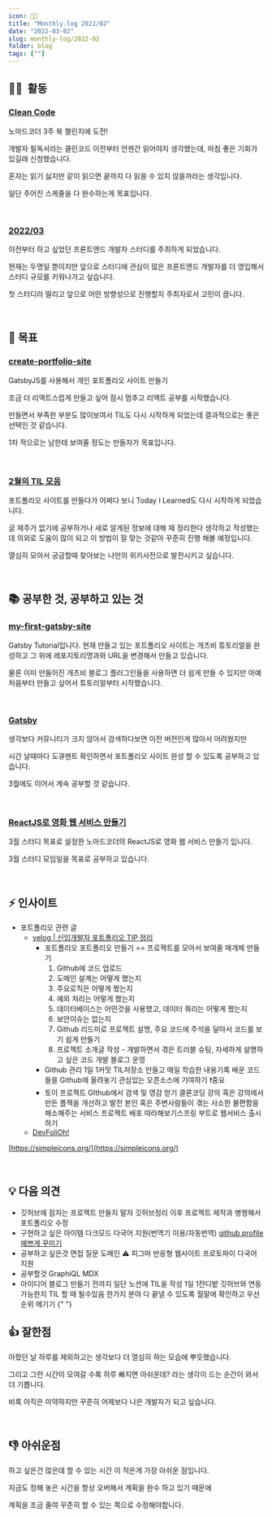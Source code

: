 ```yaml
---
icon: 👩‍💻
title: "Monthly.log 2022/02"
date: "2022-03-02"
slug: monthly-log/2022-02
folder: blog
tags: [""]
---
```


## 🏃‍♀️  활동

### [Clean Code](https://www.notion.so/Clean-Code-cffb9b61609d4e62a008f75d90b5b359)

노마드코더 3주 북 챌린지에 도전!

개발자 필독서라는 클린코드 이전부터 언젠간 읽어야지 생각했는데, 마침 좋은 기회가 있길래 신청했습니다.

혼자는 읽기 싫지만 같이 읽으면 끝까지 다 읽을 수 있지 않을까라는 생각입니다.

일단 주어진 스케줄을 다 완수하는게 목표입니다.

<br />

### [2022/03](https://www.notion.so/2022-03-7cb2f75bf4844a8db04988351efaec46)

이전부터 하고 싶었던 프론트앤드 개발자 스터디를 주최하게 되었습니다.

현재는 두명일 뿐이지만 앞으로 스터디에 관심이 많은 프론트앤드 개발자를 더 영입해서 스터디 규모를 키워나가고 싶습니다.

첫 스터디라 떨리고 앞으로 어떤 방향성으로 진행할지 주최자로서 고민이 큽니다.

<br />

## 🚀 목표

### [create-portfolio-site](https://www.notion.so/create-portfolio-site-beebacdc26df4199b5800ccfa1cb18c0)

GatsbyJS를 사용해서 개인 포트폴리오 사이트 만들기

조금 더 리액트스럽게 만들고 싶어 잠시 멈추고 리액트 공부를 시작했습니다.

만들면서 부족한 부분도 많이보여서 TIL도 다시 시작하게 되었는데 결과적으로는 좋은 선택인 것 같습니다.

1차 적으로는 남한테 보여줄 정도는 만들자가 목표입니다.

<br />

### [2월의 TIL 모음](https://www.notion.so/2-TIL-194d03f135184c2daadd9548ebd30b4b)

포트폴리오 사이트를 만들다가 어쩌다 보니 Today I Learned도 다시 시작하게 되었습니다.

글 재주가 없기에 공부하거나 새로 알게된 정보에 대해 재 정리한다 생각하고 작성했는데 의외로 도움이 많이 되고 이 방법이 잘 맞는 것같아 꾸준히 진행 해볼 예정입니다.

열심히 모아서 궁금할때 찾아보는 나만의 위키사전으로 발전시키고 싶습니다.

<br />

## 📚 공부한 것, 공부하고 있는 것

### [my-first-gatsby-site](https://www.notion.so/my-first-gatsby-site-1afab7674ca2411382eb8622dad16e32)

Gatsby Tutorial입니다. 현재 만들고 있는 포트폴리오 사이트는 개츠비 튜토리얼을 완성하고 그 위에 레포지토리명과와 URL을 변경해서 만들고 있습니다.

물론 이미 만들어진 개츠비 블로그 플러그인들을 사용하면 더 쉽게 만들 수 있지만 아예 처음부터 만들고 싶어서 튜토리얼부터 시작했습니다.

<br />

### [Gatsby](https://www.notion.so/Gatsby-db7fe7bb0b1d46eab8d4f706022323a7)

생각보다 커뮤니티가 크지 않아서 검색하다보면 이전 버전인게 많아서 어려웠지만

시간 날때마다 도큐멘트 확인하면서 포트폴리오 사이트 완성 할 수 있도록 공부하고 있습니다.

3월에도 이어서 계속 공부할 것 같습니다.

<br />

### [**ReactJS로 영화 웹 서비스 만들기**](https://www.notion.so/ReactJS-7e1b2e6c7aa64978bdaf3e3a0e7ef6bd)

3월 스터디 목표로 설정한 노마드코더의 ReactJS로 영화 웹 서비스 만들기 입니다.

3월 스터디 모임일을 목표로 공부하고 있습니다.

<br />

## ⚡️ 인사이트

- 포트폴리오 관련 글
  - [velog | 신입개발자 포트폴리오 TIP 정리](https://velog.io/@oh_yunseong/%EC%8B%A0%EC%9E%85%EA%B0%9C%EB%B0%9C%EC%9E%90-%ED%8F%AC%ED%8A%B8%ED%8F%B4%EB%A6%AC%EC%98%A4-TIP-%EC%A0%95%EB%A6%AC)
    - 포트폴리오
      포트폴리오 만들기 == 프로젝트를 모아서 보여줄 매개체 만들기
      1. Github에 코드 업로드
      2. 도메인 설계는 어떻게 했는지
      3. 주요로직은 어떻게 짰는지
      4. 예외 처리는 어떻게 했는지
      5. 데이터베이스는 어떤것을 사용했고, 데이터 쿼리는 어떻게 짰는지
      6. 보안이슈는 없는지
      7. Github 리드미로 프로젝트 설명, 주요 코드에 주석을 달아서 코드를 보기 쉽게 만들기
      8. 프로젝트 소개글 작성 - 개발하면서 겪은 트러블 슈팅, 자세하게 설명하고 싶은 코드
    개발 블로그 운영
    - Github 관리
      1일 1커밋
      TIL저장소 만들고 매일 학습한 내용기록
      배운 코드들을 Github에 올려놓기
      관심있는 오픈소스에 기여하기 ❗️중요
    - 토이 프로젝트
      GIthub에서 검색 및 영감 얻기
      클론코딩 강의 혹은 강의에서 만든 플젝을 개선하고 발전
      본인 혹은 주변사람들이 겪는 사소한 불편함을 해소해주는 서비스
      프로젝트 배포 따라해보기스프링 부트로 웹서비스 출시하기
  - [DevFoliOh!](https://devfolio.kr)

[https://simpleicons.org/](https://simpleicons.org/)

<br />

## 💡 다음 의견

- 깃허브에 잠자는 프로젝트 만들지 말자
  깃허브정리
  이후 프로젝트 제작과 병행해서 포트폴리오 수정
- 구현하고 싶은 아이템
  다크모드
  다국어 지원(번역기 이용/자동번역)
  [github profile 예쁘게 꾸미기](https://velog.io/@woo0_hooo/Github-github-profile-%EA%B0%84%EC%A7%80%EB%82%98%EA%B2%8C-%EA%BE%B8%EB%AF%B8%EA%B8%B0)
- 공부하고 싶은것
  면접 질문
  도메인
  ⚠️ 피그마
  반응형 웹사이트
  프로토파이
  다국어 지원
- 공부할것
  GraphiQL
  MDX
- 아이디어
  블로그 만들기 전까지 일단 노션에 TIL을 작성
  1일 1잔디밭 깃허브와 연동가능한지
  TIL 할 때 될수있음 한가지 분야 다 끝낼 수 있도록 월말에 확인하고 우선순위 메기기
  {" "}
  <br />

## 👍 잘한점

아팠던 날 하루를 제외하고는 생각보다 더 열심히 하는 모습에 뿌듯했습니다.

그리고 그런 시간이 모여갈 수록 하루 빠지면 아쉬운데? 라는 생각이 드는 순간이 와서 더 기쁩니다.

비록 아직은 미약하지만 꾸준히 어제보다 나은 개발자가 되고 싶습니다.

<br />

## 👎 아쉬운점

하고 싶은건 많은데 할 수 있는 시간 이 적은게 가장 아쉬운 점입니다.

지금도 정해 놓은 시간을 항상 오버해서 계획을 완수 하고 있기 때문에

계획을 조금 줄여 꾸준히 할 수 있는 쪽으로 수정해야합니다.
